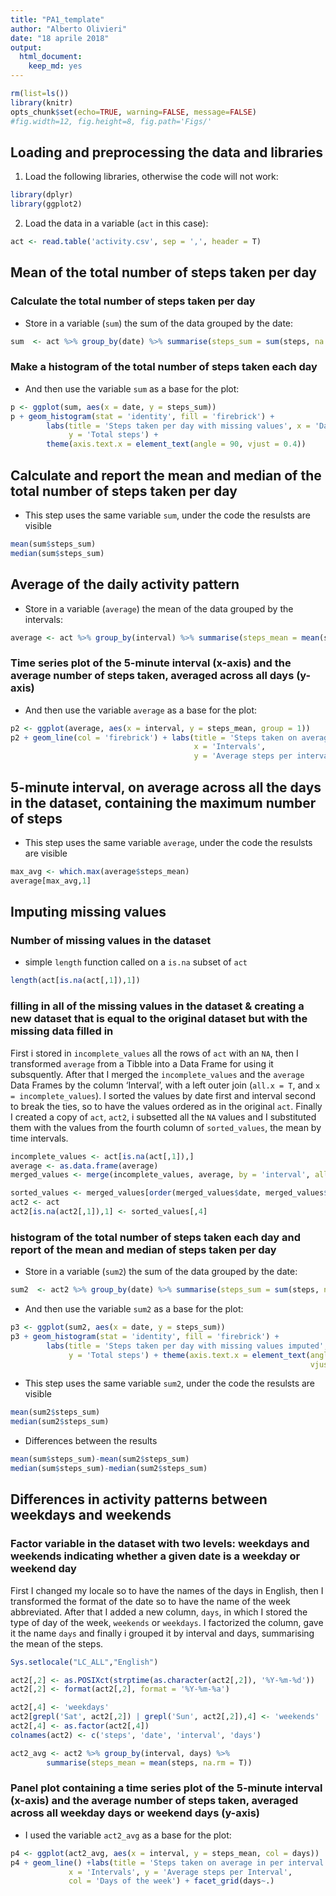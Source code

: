 ```yaml
---
title: "PA1_template"
author: "Alberto Olivieri"
date: "18 aprile 2018"
output:
  html_document:
    keep_md: yes
---
```

```r
rm(list=ls())
library(knitr)
opts_chunk$set(echo=TRUE, warning=FALSE, message=FALSE)
#fig.width=12, fig.height=8, fig.path='Figs/'
```
## Loading and preprocessing the data and libraries

1. Load the following libraries, otherwise the code will not work:

```r
library(dplyr)
library(ggplot2)
```

2. Load the data in a variable (`act` in this case):

```r
act <- read.table('activity.csv', sep = ',', header = T)
```

## Mean of the total number of steps taken per day

### Calculate the total number of steps taken per day

* Store in a variable (`sum`) the sum of the data grouped by the date:

```r
sum  <- act %>% group_by(date) %>% summarise(steps_sum = sum(steps, na.rm = T))
```

### Make a histogram of the total number of steps taken each day

* And then use the variable `sum` as a base for the plot:

```r
p <- ggplot(sum, aes(x = date, y = steps_sum))
p + geom_histogram(stat = 'identity', fill = 'firebrick') +
        labs(title = 'Steps taken per day with missing values', x = 'Date', 
             y = 'Total steps') +
        theme(axis.text.x = element_text(angle = 90, vjust = 0.4))
```

## Calculate and report the mean and median of the total number of steps taken per day

* This step uses the same variable `sum`, under the code the resulsts are visible

```r
mean(sum$steps_sum)
median(sum$steps_sum)
```

## Average of the daily activity pattern

* Store in a variable (`average`) the mean of the data grouped by the intervals:

```r
average <- act %>% group_by(interval) %>% summarise(steps_mean = mean(steps, na.rm = T))
```

### Time series plot of the 5-minute interval (x-axis) and the average number of steps taken, averaged across all days (y-axis)

* And then use the variable `average` as a base for the plot:

```r
p2 <- ggplot(average, aes(x = interval, y = steps_mean, group = 1))
p2 + geom_line(col = 'firebrick') + labs(title = 'Steps taken on average per interval', 
                                         x = 'Intervals',
                                         y = 'Average steps per interval') 
```

## 5-minute interval, on average across all the days in the dataset, containing the maximum number of steps

* This step uses the same variable `average`, under the code the resulsts are visible

```r
max_avg <- which.max(average$steps_mean)
average[max_avg,1]
```

## Imputing missing values

### Number of missing values in the dataset

* simple `length` function called on a `is.na` subset of `act`

```r
length(act[is.na(act[,1]),1])
```

### filling in all of the missing values in the dataset & creating a new dataset that is equal to the original dataset but with the missing data filled in

First i stored in `incomplete_values` all the rows of `act` with an `NA`, then I transformed `average` from a Tibble into a Data Frame for using it subsquently. After that I merged the `incomplete_values` and the `average` Data Frames by the column 'Interval', with a left outer join (`all.x = T`, and `x = incomplete_values`). I sorted the values by date first and interval second to break the ties, so to have the values ordered as in the original `act`. Finally I created a copy of `act`, `act2`, i subsetted all the `NA` values and I substituted them with the values from the fourth column of `sorted_values`, the mean by time intervals.

```r
incomplete_values <- act[is.na(act[,1]),]
average <- as.data.frame(average)
merged_values <- merge(incomplete_values, average, by = 'interval', all.x = T)

sorted_values <- merged_values[order(merged_values$date, merged_values$interval),]
act2 <- act
act2[is.na(act2[,1]),1] <- sorted_values[,4]
```

### histogram of the total number of steps taken each day and report of the mean and median of steps taken per day

* Store in a variable (`sum2`) the sum of the data grouped by the date:

```r
sum2  <- act2 %>% group_by(date) %>% summarise(steps_sum = sum(steps, na.rm = T))
```

* And then use the variable `sum2` as a base for the plot:

```r
p3 <- ggplot(sum2, aes(x = date, y = steps_sum))
p3 + geom_histogram(stat = 'identity', fill = 'firebrick') +
        labs(title = 'Steps taken per day with missing values imputed', x = 'Date',
             y = 'Total steps') + theme(axis.text.x = element_text(angle = 90, 
                                                                   vjust = 0.4))
```

* This step uses the same variable `sum2`, under the code the resulsts are visible

```r
mean(sum2$steps_sum)
median(sum2$steps_sum)
```

* Differences between the results

```r
mean(sum$steps_sum)-mean(sum2$steps_sum)
median(sum$steps_sum)-median(sum2$steps_sum)
```

## Differences in activity patterns between weekdays and weekends

### Factor variable in the dataset with two levels: weekdays and weekends indicating whether a given date is a weekday or weekend day

First I changed my locale so to have the names of the days in English, then I transformed the format of the date so to have the name of the week abbreviated. After that I added a new column, `days`, in which I stored the type of day of the week, `weekends` or `weekdays`. I factorized the column, gave it the name `days` and finally i grouped it by interval and days, summarising the mean of the steps.

```r
Sys.setlocale("LC_ALL","English")

act2[,2] <- as.POSIXct(strptime(as.character(act2[,2]), '%Y-%m-%d'))
act2[,2] <- format(act2[,2], format = '%Y-%m-%a')

act2[,4] <- 'weekdays'
act2[grepl('Sat', act2[,2]) | grepl('Sun', act2[,2]),4] <- 'weekends'
act2[,4] <- as.factor(act2[,4])
colnames(act2) <- c('steps', 'date', 'interval', 'days')

act2_avg <- act2 %>% group_by(interval, days) %>%
        summarise(steps_mean = mean(steps, na.rm = T))
```

### Panel plot containing a time series plot of the 5-minute interval (x-axis) and the average number of steps taken, averaged across all weekday days or weekend days (y-axis)

* I used the variable `act2_avg` as a base for the plot:

```r
p4 <- ggplot(act2_avg, aes(x = interval, y = steps_mean, col = days))
p4 + geom_line() +labs(title = 'Steps taken on average in per interval', 
             x = 'Intervals', y = 'Average steps per Interval',
             col = 'Days of the week') + facet_grid(days~.)
```
 

